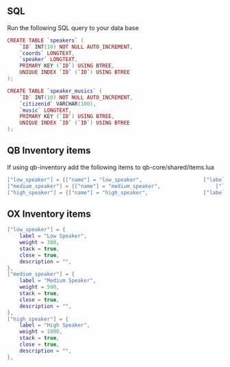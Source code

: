 ## SQL
Run the following SQL query to your data base
```lua copy 
CREATE TABLE `speakers` (
	`ID` INT(10) NOT NULL AUTO_INCREMENT,
	`coords` LONGTEXT,
	`speaker` LONGTEXT,
	PRIMARY KEY (`ID`) USING BTREE,
	UNIQUE INDEX `ID` (`ID`) USING BTREE
);

CREATE TABLE `speaker_musics` (
	`ID` INT(10) NOT NULL AUTO_INCREMENT,
	`citizenid` VARCHAR(100),
	`music` LONGTEXT,
	PRIMARY KEY (`ID`) USING BTREE,
	UNIQUE INDEX `ID` (`ID`) USING BTREE
);
```

## QB Inventory items
If using qb-inventory add the following items to qb-core/shared/items.lua
```lua copy
["low_speaker"] = {["name"] = "low_speaker", 					["label"] = "Low Music Speaker", 				["weight"] = 500, 		["type"] = "item", 			["image"] = "low_speaker.png", 		["unique"] = false, 	["useable"] = true, 	["shouldClose"] = true,    ["combinable"] = nil,   ["description"] = ""},
["medium_speaker"] = {["name"] = "medium_speaker", 					["label"] = "Medium Music Speaker", 				["weight"] = 500, 		["type"] = "item", 			["image"] = "medium_speaker.png", 		["unique"] = false, 	["useable"] = true, 	["shouldClose"] = true,    ["combinable"] = nil,   ["description"] = ""},
["high_speaker"] = {["name"] = "high_speaker", 					["label"] = "High Music Speaker", 				["weight"] = 500, 		["type"] = "item", 			["image"] = "high_speaker.png", 		["unique"] = false, 	["useable"] = true, 	["shouldClose"] = true,    ["combinable"] = nil,   ["description"] = ""},
```

## OX Inventory items 
```lua copy
["low_speaker"] = {
	label = "Low Speaker",
	weight = 300,
	stack = true,
	close = true,
	description = "",
},
["medium_speaker"] = {
	label = "Medium Speaker",
	weight = 500,
	stack = true,
	close = true,
	description = "",
},
["high_speaker"] = {
	label = "High Speaker",
	weight = 1000,
	stack = true,
	close = true,
	description = "",
},
```